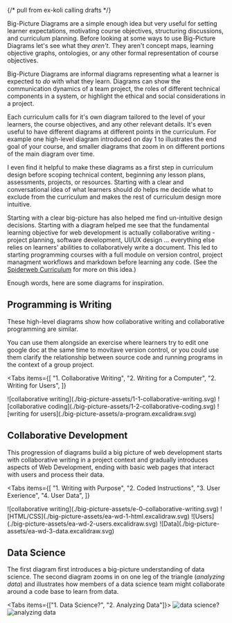 {/* pull from ex-koli calling drafts */}


Big-Picture Diagrams are a simple enough idea but very useful for setting learner expectations, motivating course objectives, structuring discussions, and curriculum planning. Before looking at some ways to use Big-Picture Diagrams let's see what they _aren't_. They aren't concept maps, learning objective graphs, ontologies, or any other formal representation of course objectives.

Big-Picture Diagrams are informal diagrams representing what a learner is expected to _do_ with what they learn. Diagrams can show the communication dynamics of a team project, the roles of different technical components in a system, or highlight the ethical and social considerations in a project.

Each curriculum calls for it's own diagram tailored to the level of your learners, the course objectives, and any other relevant details. It's even useful to have different diagrams at different points in the curriculum. For example one high-level diagram introduced on day 1 to illustrates the end goal of your course, and smaller diagrams that zoom in on different portions of the main diagram over time.

I even find it helpful to make these diagrams as a first step in curriculum design before scoping technical content, beginning any lesson plans, assessments, projects, or resources. Starting with a clear and conversational idea of what learners should _do_ helps me decide what to exclude from the curriculum and makes the rest of curriculum design more intuitive.

Starting with a clear big-picture has also helped me find un-intuitive design decisions. Starting with a diagram helped me see that the fundamental learning objective for web development is actually collaborative writing - project planning, software development, UI/UX design ... everything else relies on learners' abilities to collaboratively write a document. This led to starting programming courses with a full module on version control, project managment workflows and markdown before learning any code. (See the [Spiderweb Curriculum](./spiderweb-curriuclum) for more on this idea.)

Enough words, here are some diagrams for inspiration.

## Programming is Writing

These high-level diagrams show how collaborative writing and collaborative programming are similar.

You can use them alongside an exercise where learners try to edit one google doc at the same time to movitave version control, or you could use them clarify the relationship between source code and running programs in the context of a group project.

<Tabs
  items={[
    "1. Collaborative Writing",
    "2. Writing for a Computer",
    "2. Writing for Users",
  ]}
>
  <Tab>
    ![collaborative writing](./big-picture-assets/1-1-collaborative-writing.svg)
  </Tab>
  <Tab>
    ![collaborative coding](./big-picture-assets/1-2-collaborative-coding.svg)
  </Tab>
  <Tab>![writing for users](./big-picture-assets/a-program.excalidraw.svg)</Tab>
</Tabs>

## Collaborative Development

This progression of diagrams build a big picture of web development starts with collaborative writing in a project context and gradually introduces aspects of Web Development, ending with basic web pages that interact with users and process their data.

<Tabs
  items={[
    "1. Writing with Purpose",
    "2. Coded Instructions",
    "3. User Exerience",
    "4. User Data",
  ]}
>
  <Tab>
    ![collaborative writing](./big-picture-assets/e-0-collaborative-writing.svg)
  </Tab>
  <Tab>![HTML/CSS](./big-picture-assets/ea-wd-1-html.excalidraw.svg)</Tab>
  <Tab>![Users](./big-picture-assets/ea-wd-2-users.excalidraw.svg)</Tab>
  <Tab>![Data](./big-picture-assets/ea-wd-3-data.excalidraw.svg)</Tab>
</Tabs>

## Data Science

The first diagram first introduces a big-picture understanding of data science. The second diagram zooms in on one leg of the triangle (_analyzing data_) and illustrates how members of a data science team might collaborate around a code base to learn from data.

<Tabs items={["1. Data Science?", "2. Analyzing Data"]}>
  <Tab>
    ![data science?](./big-picture-assets/eb-ds-1-big-picture.excalidraw.svg)
  </Tab>
  <Tab>
    ![analyzing
    data](./big-picture-assets/eb-ds-2-analyzing-data.excalidraw.svg)
  </Tab>
</Tabs>
